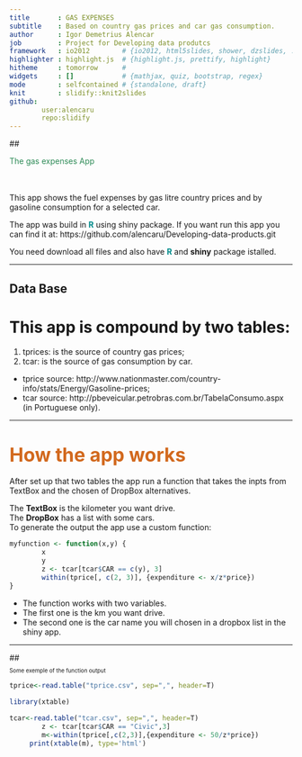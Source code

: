 ```yaml
---
title       : GAS EXPENSES
subtitle    : Based on country gas prices and car gas consumption.  
author      : Igor Demetrius Alencar
job         : Project for Developing data produtcs 
framework   : io2012        # {io2012, html5slides, shower, dzslides, ...}
highlighter : highlight.js  # {highlight.js, prettify, highlight}
hitheme     : tomorrow      # 
widgets     : []            # {mathjax, quiz, bootstrap, regex}
mode        : selfcontained # {standalone, draft}
knit        : slidify::knit2slides
github:
        user:alencaru
        repo:slidify
--- 
```


## <p style="color:#2E8B57;">The gas expenses App</p>
<br>
<br>
This app shows the fuel expenses by gas litre country prices and by gasoline consumption for a selected car.

The app was build in <b style="color:#008B8B;">R</b> using shiny package.
If you want run this app you can find it at:
https://github.com/alencaru/Developing-data-products.git

You need download all files and also have <b style="color:#008B8B;">R</b> and <b>shiny</b> package istalled.



--- 

## Data Base 

# This app is compound by two tables:                                                              
                                                                                         
                                                                                          
1. tprices: is the source of country gas prices;
2. tcar: is the source of gas consumption by car.

* tprice source: http://www.nationmaster.com/country-info/stats/Energy/Gasoline-prices;
* tcar source: http://pbeveicular.petrobras.com.br/TabelaConsumo.aspx (in Portuguese only).

---

# <b style="font-size:1.2em;color:#D2691E;">How the app works</b>

After set up that two tables the app run a function that takes the inpts from TextBox and the chosen of DropBox alternatives.

The <b>TextBox</b> is the kilometer you want drive.                                                    
The <b>DropBox</b> has a list with some cars.                                                          
To generate the output the app use a custom function:

```r
myfunction <- function(x,y) {
        x 
        y   
        z <- tcar[tcar$CAR == c(y), 3]
        within(tprice[, c(2, 3)], {expenditure <- x/z*price})
}

```

- The function works with two variables.                                                         
- The first one is the km you want drive.                                                         
- The second one is the car name you will chosen in a dropbox list in the shiny app.

---

## <p style="font-size:0.7em;">Some exemple of the function output
<p>
```r
tprice<-read.table("tprice.csv", sep=",", header=T)
```
```r
library(xtable)

tcar<-read.table("tcar.csv", sep=",", header=T)
        z <- tcar[tcar$CAR == "Civic",3]
        m<-within(tprice[,c(2,3)],{expenditure <- 50/z*price})
     print(xtable(m), type='html')   
```


